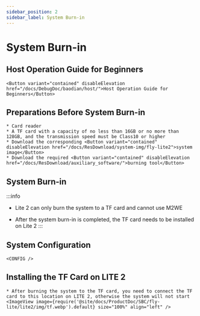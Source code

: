 ```yaml
---
sidebar_position: 2
sidebar_label: System Burn-in
---
```










# System Burn-in

## Host Operation Guide for Beginners

    <Button variant="contained" disableElevation href="/docs/DebugDoc/baodian/host/">Host Operation Guide for Beginners</Button>

## Preparations Before System Burn-in

    * Card reader
    * A TF card with a capacity of no less than 16GB or no more than 128GB, and the transmission speed must be Class10 or higher
    * Download the corresponding <Button variant="contained" disableElevation href="/docs/ResDownload/system-img/fly-lite2">system image</Button>
    * Download the required <Button variant="contained" disableElevation href="/docs/ResDownload/auxiliary_software/">burning tool</Button>

## System Burn-in

:::info
* Lite 2 can only burn the system to a TF card and cannot use M2WE
* After the system burn-in is completed, the TF card needs to be installed on Lite 2
:::

    <TF />

## System Configuration

    <CONFIG />

## Installing the TF Card on LITE 2

    * After burning the system to the TF card, you need to connect the TF card to this location on LITE 2, otherwise the system will not start
    <ImageView image={require('@site/docs/ProductDoc/SBC/fly-lite/lite2/img/tf.webp').default} size="100%" align="left" />